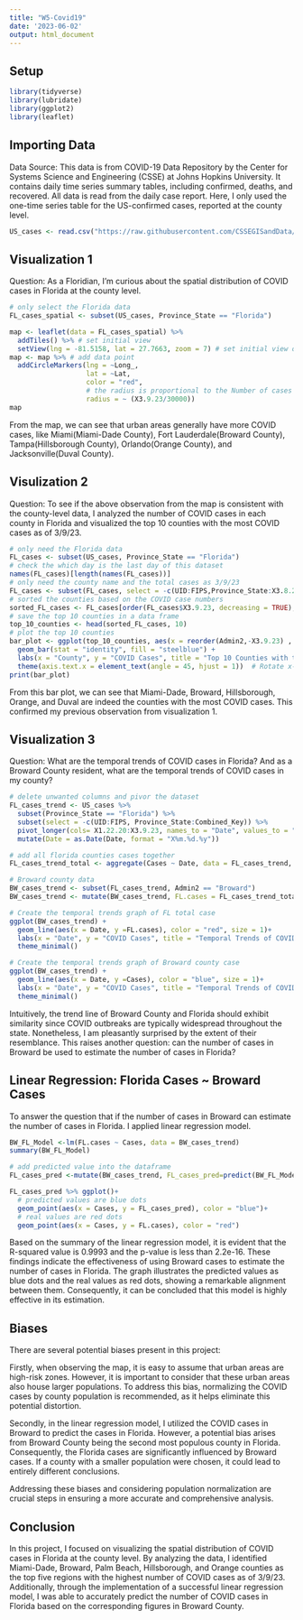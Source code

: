 ```yaml
---
title: "W5-Covid19"
date: '2023-06-02'
output: html_document
---
```


## Setup

```r
library(tidyverse)
library(lubridate)
library(ggplot2)
library(leaflet)
```

## Importing Data 
Data Source: This data is from COVID-19 Data Repository by the Center for Systems Science and Engineering (CSSE) at Johns Hopkins University. It contains daily time series summary tables, including confirmed, deaths, and recovered. All data is read from the daily case report. Here, I only used the one-time series table for the US-confirmed cases, reported at the county level.
```r
US_cases <- read.csv("https://raw.githubusercontent.com/CSSEGISandData/COVID-19/master/csse_covid_19_data/csse_covid_19_time_series/time_series_covid19_confirmed_US.csv")
```

## Visualization 1
Question: As a Floridian, I'm curious about the spatial distribution of COVID cases in Florida at the county level.
```r
# only select the Florida data
FL_cases_spatial <- subset(US_cases, Province_State == "Florida")

map <- leaflet(data = FL_cases_spatial) %>%
  addTiles() %>% # set initial view
  setView(lng = -81.5158, lat = 27.7663, zoom = 7) # set initial view of Florida
map <- map %>% # add data point
  addCircleMarkers(lng = ~Long_,
                   lat = ~Lat,
                   color = "red",
                   # the radius is proportional to the Number of cases in each county
                   radius = ~ (X3.9.23/30000)) 
map
```

From the map, we can see that urban areas generally have more COVID cases, like Miami(Miami-Dade County), Fort Lauderdale(Broward County), Tampa(Hillsborough County), Orlando(Orange County), and Jacksonville(Duval County).


## Visulization 2
Question: To see if the above observation from the map is consistent with the county-level data, I analyzed the number of COVID cases in each county in Florida and visualized the top 10 counties with the most COVID cases as of 3/9/23.
```r
# only need the Florida data
FL_cases <- subset(US_cases, Province_State == "Florida")
# check the which day is the last day of this dataset
names(FL_cases)[length(names(FL_cases))]
# only need the county name and the total cases as 3/9/23
FL_cases <- subset(FL_cases, select = -c(UID:FIPS,Province_State:X3.8.23))
# sorted the counties based on the COVID case numbers
sorted_FL_cases <- FL_cases[order(FL_cases$X3.9.23, decreasing = TRUE),]
# save the top 10 counties in a data frame
top_10_counties <- head(sorted_FL_cases, 10)
# plot the top 10 counties
bar_plot <- ggplot(top_10_counties, aes(x = reorder(Admin2,-X3.9.23) , y = X3.9.23)) +
  geom_bar(stat = "identity", fill = "steelblue") +
  labs(x = "County", y = "COVID Cases", title = "Top 10 Counties with the Most COVID Cases in Florida: 3/9/23") +
  theme(axis.text.x = element_text(angle = 45, hjust = 1))  # Rotate x-axis labels for better readability
print(bar_plot)
```

From this bar plot, we can see that Miami-Dade, Broward, Hillsborough, Orange, and Duval are indeed the counties with the most COVID cases. This confirmed my previous observation from visualization 1.

## Visualization 3
Question: What are the temporal trends of COVID cases in Florida? And as a Broward County resident, what are the temporal trends of COVID cases in my county?
```r
# delete unwanted columns and pivor the dataset
FL_cases_trend <- US_cases %>%
  subset(Province_State == "Florida") %>%
  subset(select = -c(UID:FIPS, Province_State:Combined_Key)) %>%
  pivot_longer(cols= X1.22.20:X3.9.23, names_to = "Date", values_to = "Cases") %>%
  mutate(Date = as.Date(Date, format = "X%m.%d.%y")) 

# add all florida counties cases together
FL_cases_trend_total <- aggregate(Cases ~ Date, data = FL_cases_trend, FUN = sum)

# Broward county data
BW_cases_trend <- subset(FL_cases_trend, Admin2 == "Broward")
BW_cases_trend <- mutate(BW_cases_trend, FL.cases = FL_cases_trend_total$Cases)

# Create the temporal trends graph of FL total case
ggplot(BW_cases_trend) +
  geom_line(aes(x = Date, y =FL.cases), color = "red", size = 1)+
  labs(x = "Date", y = "COVID Cases", title = "Temporal Trends of COVID Cases: Florida") +
  theme_minimal()

# Create the temporal trends graph of Broward county case
ggplot(BW_cases_trend) +
  geom_line(aes(x = Date, y =Cases), color = "blue", size = 1)+
  labs(x = "Date", y = "COVID Cases", title = "Temporal Trends of COVID Cases: Broward County") +
  theme_minimal()
```

Intuitively, the trend line of Broward County and Florida should exhibit similarity since COVID outbreaks are typically widespread throughout the state. Nonetheless, I am pleasantly surprised by the extent of their resemblance. This raises another question: can the number of cases in Broward be used to estimate the number of cases in Florida?

## Linear Regression: Florida Cases ~ Broward Cases
To answer the question that if the number of cases in Broward can estimate the number of cases in Florida. I applied linear regression model.
```r
BW_FL_Model <-lm(FL.cases ~ Cases, data = BW_cases_trend)
summary(BW_FL_Model)

# add predicted value into the dataframe
FL_cases_pred <-mutate(BW_cases_trend, FL_cases_pred=predict(BW_FL_Model))

FL_cases_pred %>% ggplot()+
  # predicted values are blue dots
  geom_point(aes(x = Cases, y = FL_cases_pred), color = "blue")+
  # real values are red dots
  geom_point(aes(x = Cases, y = FL.cases), color = "red")

```

Based on the summary of the linear regression model, it is evident that the R-squared value is 0.9993 and the p-value is less than 2.2e-16. These findings indicate the effectiveness of using Broward cases to estimate the number of cases in Florida. The graph illustrates the predicted values as blue dots and the real values as red dots, showing a remarkable alignment between them. Consequently, it can be concluded that this model is highly effective in its estimation.

## Biases
There are several potential biases present in this project:

Firstly, when observing the map, it is easy to assume that urban areas are high-risk zones. However, it is important to consider that these urban areas also house larger populations. To address this bias, normalizing the COVID cases by county population is recommended, as it helps eliminate this potential distortion.

Secondly, in the linear regression model, I utilized the COVID cases in Broward to predict the cases in Florida. However, a potential bias arises from Broward County being the second most populous county in Florida. Consequently, the Florida cases are significantly influenced by Broward cases. If a county with a smaller population were chosen, it could lead to entirely different conclusions.

Addressing these biases and considering population normalization are crucial steps in ensuring a more accurate and comprehensive analysis.

## Conclusion
In this project, I focused on visualizing the spatial distribution of COVID cases in Florida at the county level. By analyzing the data, I identified Miami-Dade, Broward, Palm Beach, Hillsborough, and Orange counties as the top five regions with the highest number of COVID cases as of 3/9/23. Additionally, through the implementation of a successful linear regression model, I was able to accurately predict the number of COVID cases in Florida based on the corresponding figures in Broward County.


